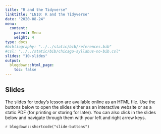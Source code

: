 ```yaml
---
title: "R and the Tidyverse"
linktitle: "LN10: R and the Tidyverse"
date: "2020-08-24"
menu:
  content:
    parent: Menu
    weight: 4
type: docs
#bibliography: "../../static/bib/references.bib"
#csl: "../../static/bib/chicago-syllabus-no-bib.csl"
slides: "10-slides"
output:
  blogdown::html_page:
    toc: false
---
```


## Slides

The slides for today's lesson are available online as an HTML file. Use the buttons below to open the slides either as an interactive website or as a static PDF (for printing or storing for later). You can also click in the slides below and navigate through them with your left and right arrow keys.

`r blogdown::shortcode("slide-buttons")`

